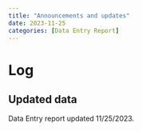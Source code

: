 ```yaml
---
title: "Announcements and updates"
date: 2023-11-25
categories: [Data Entry Report]
---
```


# Log

::: callout-note
## Updated data

Data Entry report updated 11/25/2023.
:::
